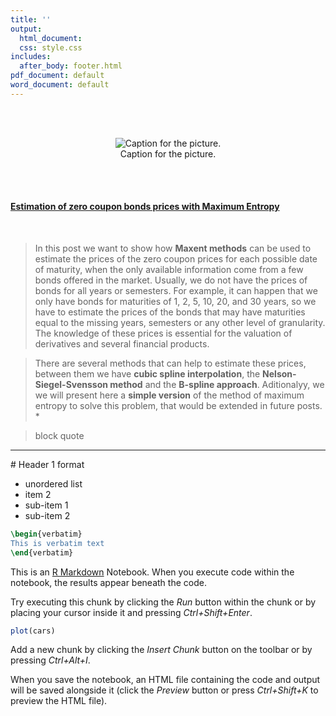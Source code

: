 ```yaml
---
title: ''
output:
  html_document:
  css: style.css
includes:
  after_body: footer.html
pdf_document: default
word_document: default
---
```



\
\

<center> ![Caption for the picture.](images/equations.png) </center>
  
  \
  \

<h4> [Estimation of zero coupon bonds prices with Maximum Entropy]() </h4>
 
 \

  
>  In this post we want to show how **Maxent methods** can be used to estimate the prices of the zero coupon prices for each possible date of maturity,  when the only available information come from a few bonds offered in the market. Usually, we do not have the prices of bonds for all years or semesters. For example, it can happen that we only have bonds for maturities of 1, 2, 5, 10, 20, and 30 years, so we have to estimate the prices of the bonds that may have maturities equal to the missing years, semesters or any other level of granularity.  The knowledge of these prices is essential for the valuation of derivatives and several financial products.
  
> There are several methods that can help to estimate these prices, between them we have **cubic spline interpolation**, the **Nelson-Siegel-Svensson method** and the **B-spline approach**. Aditionalyy, we we will present here a **simple version** of the method of maximum entropy to solve this problem, that would be extended in future posts.
 *
 
 > block quote 
 
 *** 
 
 # Header 1 format
 
 * unordered list
* item 2
 + sub-item 1
 + sub-item 2 
 
 ```latex
\begin{verbatim}
This is verbatim text
\end{verbatim}
```
  
  This is an [R Markdown](http://rmarkdown.rstudio.com) Notebook. When you execute code within the notebook, the results appear beneath the code. 

Try executing this chunk by clicking the *Run* button within the chunk or by placing your cursor inside it and pressing *Ctrl+Shift+Enter*. 

```r
plot(cars)
```

Add a new chunk by clicking the *Insert Chunk* button on the toolbar or by pressing *Ctrl+Alt+I*.

When you save the notebook, an HTML file containing the code and output will be saved alongside it (click the *Preview* button or press *Ctrl+Shift+K* to preview the HTML file).